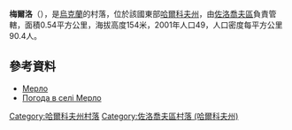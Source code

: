 {{coord|50|12|5|N|35|44|29|E|scale:100000_region:UA|display=title}}

'''梅爾洛'''（{{lang-uk|Мерло}}），是[[烏克蘭|烏克蘭]]的村落，位於該國東部[[哈爾科夫州|哈爾科夫州]]，由[[佐洛喬夫區_(哈爾科夫州)|佐洛喬夫區]]負責管轄，面積0.54平方公里，海拔高度154米，2001年人口49，人口密度每平方公里90.4人。

==參考資料==
* [http://w1.c1.rada.gov.ua/pls/z7502/A005?rdat1=09.01.2009&rf7571=33204 Мерло]{{dead link|date=2018年3月 |bot=InternetArchiveBot |fix-attempted=yes }}
* [http://weather.in.ua/ua/har'kovskaja/15442 Погода в селі Мерло]{{Wayback|url=http://weather.in.ua/ua/har%27kovskaja/15442 |date=20160323024745 }}

{{DEFAULTSORT:Мерло}}
[[Category:哈爾科夫州村落|Category:哈爾科夫州村落]]
[[Category:佐洛喬夫區村落_(哈爾科夫州)|Category:佐洛喬夫區村落 (哈爾科夫州)]]


{{Kharkiv-geo-stub}}